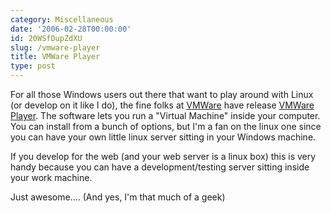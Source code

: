 ```yaml
---
category: Miscellaneous
date: '2006-02-28T00:00:00'
id: 20WSfDupZdXU
slug: /vmware-player
title: VMWare Player
type: post
---
```


For all those Windows users out there that want to play around with
Linux (or develop on it like I do), the fine folks at
[VMWare](http://www.vmware.com/) have release
[VMWare Player](http://www.vmware.com/products/player/). The
software lets you run a "Virtual Machine" inside your computer. You
can install from a bunch of options, but I'm a fan on the linux one
since you can have your own little linux server sitting in your
Windows machine.

If you develop for the web (and your web server is a linux box)
this is very handy because you can have a development/testing
server sitting inside your work machine.

Just awesome.... (And yes, I'm that much of a geek)